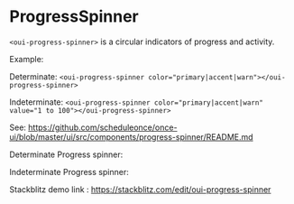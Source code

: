 
<Meta of={ProgressSpinnerStories} />

# ProgressSpinner

`<oui-progress-spinner>` is a circular indicators of progress and activity.

Example:

Determinate: `<oui-progress-spinner color="primary|accent|warn"></oui-progress-spinner>`

Indeterminate: `<oui-progress-spinner color="primary|accent|warn" value="1 to 100"></oui-progress-spinner>`

See: https://github.com/scheduleonce/once-ui/blob/master/ui/src/components/progress-spinner/README.md

Determinate Progress spinner:

<Canvas>
  <Story of={ProgressSpinnerStories.Determinate} />
</Canvas>

Indeterminate Progress spinner:

<Canvas>
  <Story of={ProgressSpinnerStories.Indeterminate} />
</Canvas>

Stackblitz demo link : https://stackblitz.com/edit/oui-progress-spinner

<Controls />
